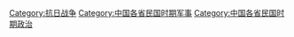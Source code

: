 [[Category:抗日战争|Category:抗日战争]]
[[Category:中国各省民国时期军事|Category:中国各省民国时期军事]]
[[Category:中国各省民国时期政治|Category:中国各省民国时期政治]]
